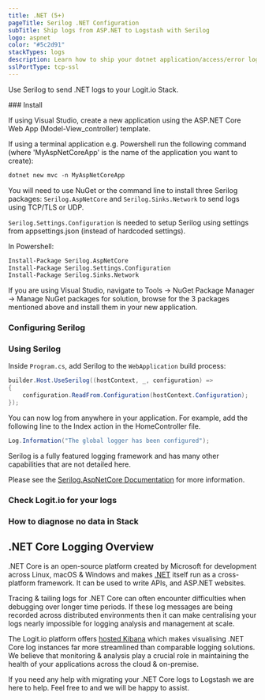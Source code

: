 ```yaml
---
title: .NET (5+)
pageTitle: Serilog .NET Configuration
subTitle: Ship logs from ASP.NET to Logstash with Serilog
logo: aspnet
color: "#5c2d91"
stackTypes: logs
description: Learn how to ship your dotnet application/access/error logs to Logstash with our example configurations.
sslPortType: tcp-ssl
---
```



Use Serilog to send .NET logs to your Logit.io Stack.

<Steps>
  ### Install

  If using Visual Studio, create a new application using the ASP.NET Core Web App (Model-View_controller) template.

  If using a terminal application e.g. Powershell run the following command (where 'MyAspNetCoreApp' is the name of the application you want to create):

  ```ps copy
  dotnet new mvc -n MyAspNetCoreApp
  ```

  You will need to use NuGet or the command line to install three Serilog packages: `Serilog.AspNetCore` and `Serilog.Sinks.Network` to send logs using TCP/TLS or UDP.
  
  `Serilog.Settings.Configuration` is needed to setup Serilog using settings from appsettings.json (instead of hardcoded settings).
  
  In Powershell:
  ```ps copy 
  Install-Package Serilog.AspNetCore
  Install-Package Serilog.Settings.Configuration
  Install-Package Serilog.Sinks.Network
  ```

  If you are using Visual Studio, navigate to Tools -> NuGet Package Manager -> Manage NuGet packages for solution, 
  browse for the 3 packages mentioned above and install them in your new application.

  ### Configuring Serilog
  <ConfigureSerilog />

  ### Using Serilog

  Inside `Program.cs`, add Serilog to the `WebApplication` build process:
        
  ```csharp copy showLineNumbers
  builder.Host.UseSerilog((hostContext, _, configuration) =>
  {
      configuration.ReadFrom.Configuration(hostContext.Configuration);
  });
  ```
  
  You can now log from anywhere in your application. For example, add the following line to the Index action in the HomeController file.
  
  ```csharp copy
  Log.Information("The global logger has been configured");
  ```
  
  Serilog is a fully featured logging framework and has many other capabilities that are not detailed here.
  
  Please see the [Serilog.AspNetCore Documentation](https://github.com/serilog/serilog-aspnetcore) for more information.

  ### Check Logit.io for your logs

  <LaunchStack source="dotnetcore" utmMedium="logs" utmCampaign="dotnetcore" />

  ### How to diagnose no data in Stack

  <DiagnoseNoData />
</Steps>

## .NET Core Logging Overview

.NET Core is an open-source platform created by Microsoft for development across Linux, 
macOS & Windows and makes [.NET](/integrations/logs/languages-and-libraries/dotnet) itself run as a cross-platform framework. 
It can be used to write APIs, and ASP.NET websites.
        
Tracing & tailing logs for .NET Core can often encounter difficulties when debugging over longer 
time periods. If these log messages are being recorded across distributed environments then it can 
make centralising your logs nearly impossible for logging analysis and management at scale.
        
The Logit.io platform offers [hosted Kibana](https://logit.io/platform/features/hosted-kibana) which 
makes visualising .NET Core log instances far more streamlined than comparable logging solutions. 
We believe that monitoring & analysis play a crucial role in maintaining the health of your applications across the cloud & on-premise.
        
If you need any help with migrating your .NET Core logs to Logstash we are here to help. 
Feel free to <IntercomButton text="get in touch with our support team via Intercom" /> and we will be happy to assist.